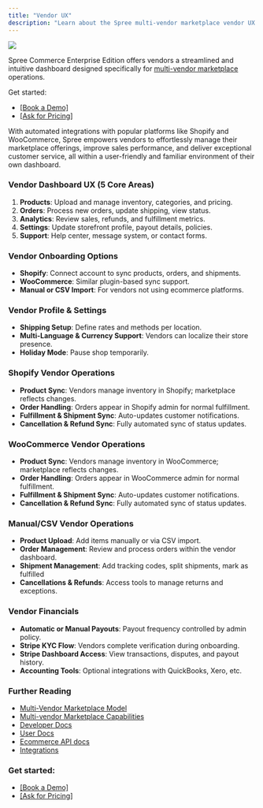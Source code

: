 ```yaml
---
title: "Vendor UX"
description: "Learn about the Spree multi-vendor marketplace vendor UX."
---
```


![](/docs/images/use-cases/multi-vendor/vendor.png)

Spree Commerce Enterprise Edition offers vendors a streamlined and intuitive dashboard designed specifically for [<u>multi-vendor marketplace</u>](https://spreecommerce.org/marketplace-ecommerce/) operations. 

Get started:

- [[Book a Demo]](https://getvendo.com/book-a-demo/)
- [[Ask for Pricing]](https://spreecommerce.org/get-started/)

With automated integrations with popular platforms like Shopify and WooCommerce, Spree empowers vendors to effortlessly manage their marketplace offerings, improve sales performance, and deliver exceptional customer service, all within a user-friendly and familiar environment of their own dashboard.

### Vendor Dashboard UX (5 Core Areas)

1. **Products**: Upload and manage inventory, categories, and pricing.
2. **Orders**: Process new orders, update shipping, view status.
3. **Analytics**: Review sales, refunds, and fulfillment metrics.
4. **Settings**: Update storefront profile, payout details, policies.
5. **Support**: Help center, message system, or contact forms.

### Vendor Onboarding Options

- **Shopify**: Connect account to sync products, orders, and shipments.
- **WooCommerce**: Similar plugin-based sync support.
- **Manual or CSV Import**: For vendors not using ecommerce platforms.

### Vendor Profile & Settings

- **Shipping Setup**: Define rates and methods per location.
- **Multi-Language & Currency Support**: Vendors can localize their store presence.
- **Holiday Mode**: Pause shop temporarily.

### Shopify Vendor Operations

- **Product Sync**: Vendors manage inventory in Shopify; marketplace reflects changes.
- **Order Handling**: Orders appear in Shopify admin for normal fulfillment.
- **Fulfillment & Shipment Sync**: Auto-updates customer notifications.
- **Cancellation & Refund Sync**: Fully automated sync of status updates.

### WooCommerce Vendor Operations

- **Product Sync**: Vendors manage inventory in WooCommerce; marketplace reflects changes.
- **Order Handling**: Orders appear in WooCommerce admin for normal fulfillment.
- **Fulfillment & Shipment Sync**: Auto-updates customer notifications.
- **Cancellation & Refund Sync**: Fully automated sync of status updates.

### Manual/CSV Vendor Operations

- **Product Upload**: Add items manually or via CSV import.
- **Order Management**: Review and process orders within the vendor dashboard.
- **Shipment Management**: Add tracking codes, split shipments, mark as fulfilled
- **Cancellations & Refunds**: Access tools to manage returns and exceptions.

### Vendor Financials

- **Automatic or Manual Payouts**: Payout frequency controlled by admin policy.
- **Stripe KYC Flow**: Vendors complete verification during onboarding.
- **Stripe Dashboard Access**: View transactions, disputes, and payout history.
- **Accounting Tools**: Optional integrations with QuickBooks, Xero, etc.

### Further Reading

- [Multi-Vendor Marketplace Model](https://spreecommerce.org/docs/use-case/marketplace/model)
- [Multi-vendor Marketplace Capabilities](https://spreecommerce.org/docs/use-case/marketplace/capabilities)
- [<u>Developer Docs</u>](https://spreecommerce.org/docs/developer/getting-started/quickstart)
- [<u>User Docs</u>](https://spreecommerce.org/docs/user/what-is-spree-commerce)
- [<u>Ecommerce API docs</u>](https://spreecommerce.org/docs/api-reference/introduction)
- [<u>Integrations</u>](https://spreecommerce.org/docs/integrations/integrations)

### Get started:

- [[Book a Demo]](https://getvendo.com/book-a-demo/)
- [[Ask for Pricing]](https://spreecommerce.org/get-started/)